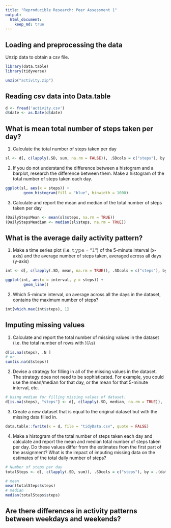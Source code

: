```yaml
---
title: "Reproducible Research: Peer Assessment 1"
output: 
  html_document:
    keep_md: true
---
```



## Loading and preprocessing the data
Unzip data to obtain a csv file.

```r
library(data.table)
library(tidyverse)

unzip("activity.zip")

```
## Reading csv data into Data.table
```r
d <- fread('activity.csv')
d$date <- as.Date(d$date)
```

## What is mean total number of steps taken per day?

1. Calculate the total number of steps taken per day

```r

sl <- d[, c(lapply(.SD, sum, na.rm = FALSE)), .SDcols = c("steps"), by = .(date)]

```

2. If you do not understand the difference between a histogram and a barplot, research the difference between them. Make a histogram of the total number of steps taken each day. 
```r

ggplot(sl, aes(x = steps)) +
        geom_histogram(fill = "blue", binwidth = 1000)

```


3. Calculate and report the mean and median of the total number of steps taken per day
```r
(DailyStepsMean <- mean(sl$steps, na.rm = TRUE))
(DailyStepsMeadian <- median(sl$steps, na.rm = TRUE))

```



## What is the average daily activity pattern?
1. Make a time series plot (i.e. 𝚝𝚢𝚙𝚎 = "𝚕") of the 5-minute interval (x-axis) and the average number of steps taken, averaged across all days (y-axis)

```r

int <- d[, c(lapply(.SD, mean, na.rm = TRUE)), .SDcols = c("steps"), by = .(interval)] 

ggplot(int, aes(x = interval, y = steps)) +
        geom_line()

```

2. Which 5-minute interval, on average across all the days in the dataset, contains the maximum number of steps?

```r
int[which.max(int$steps), 1]
```



## Imputing missing values
1. Calculate and report the total number of missing values in the dataset (i.e. the total number of rows with 𝙽𝙰s)

```r
d[is.na(steps), .N ]
# or
sum(is.na(d$steps))
```

2. Devise a strategy for filling in all of the missing values in the dataset. The strategy does not need to be sophisticated. For example, you could use the mean/median for that day, or the mean for that 5-minute interval, etc.

```r
# Using median for filling missing values of dataset.
d[is.na(steps), "steps"] <- d[, c(lapply(.SD, median, na.rm = TRUE)), .SDcols = c("steps")]
```

3. Create a new dataset that is equal to the original dataset but with the missing data filled in.

```r
data.table::fwrite(x = d, file = "tidyData.csv", quote = FALSE)
```


4. Make a histogram of the total number of steps taken each day and calculate and report the mean and median total number of steps taken per day. Do these values differ from the estimates from the first part of the assignment? What is the impact of imputing missing data on the estimates of the total daily number of steps?

```r
# Number of steps per day
totalSteps <- d[, c(lapply(.SD, sum)), .SDcols = c("steps"), by = .(date)] 

# mean
mean(totalSteps$steps)
# median
median(totalSteps$steps)
```




## Are there differences in activity patterns between weekdays and weekends?
